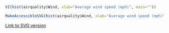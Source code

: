 ```r
VI(hist(airquality$Wind, xlab="Average wind speed (mph)", main="")) 
```

```r
MakeAccessibleSVG(hist(airquality$Wind, xlab="Average wind speed (mph)", main=""), "figures/VIHistAirQualityWind") 
``` 
[Link to SVG version](../SVGs/VIHistAirQualityWind.html)  
 

